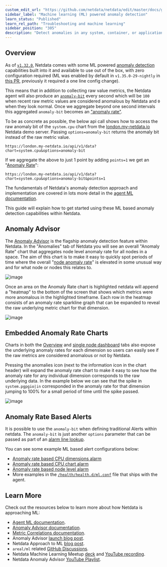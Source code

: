 ```yaml
---
custom_edit_url: "https://github.com/netdata/netdata/edit/master/docs/guides/monitor/anomaly-detection.md"
sidebar_label: "Machine learning (ML) powered anomaly detection"
learn_status: "Published"
learn_rel_path: "Troubleshooting and machine learning"
sidebar_position: "305"
description: "Detect anomalies in any system, container, or application in your infrastructure with machine learning and the open-source Netdata Agent."
---
```





## Overview

As of [`v1.32.0`](https://github.com/netdata/netdata/releases/tag/v1.32.0), Netdata comes with some ML powered [anomaly detection](https://en.wikipedia.org/wiki/Anomaly_detection) capabilities built into it and available to use out of the box, with zero configuration required (ML was enabled by default in `v1.35.0-29-nightly` in [this PR](https://github.com/netdata/netdata/pull/13158), previously it required a one line config change).

This means that in addition to collecting raw value metrics, the Netdata agent will also produce an [`anomaly-bit`](/docs/nightly/troubleshooting-and-machine-learning/configure-machine-learning-ml-powered-anomaly-detection#anomaly-bit---100--anomalous-0--normal) every second which will be `100` when recent raw metric values are considered anomalous by Netdata and `0` when they look normal. Once we aggregate beyond one second intervals this aggregated `anomaly-bit` becomes an ["anomaly rate"](/docs/nightly/troubleshooting-and-machine-learning/configure-machine-learning-ml-powered-anomaly-detection#anomaly-rate---averageanomaly-bit).

To be as concrete as possible, the below api call shows how to access the raw anomaly bit of the `system.cpu` chart from the [london.my-netdata.io](https://london.my-netdata.io) Netdata demo server. Passing `options=anomaly-bit` returns the anomaly bit instead of the raw metric value.

```
https://london.my-netdata.io/api/v1/data?chart=system.cpu&options=anomaly-bit
```

If we aggregate the above to just 1 point by adding `points=1` we get an "[Anomaly Rate](/docs/nightly/troubleshooting-and-machine-learning/configure-machine-learning-ml-powered-anomaly-detection#anomaly-rate---averageanomaly-bit)":

```
https://london.my-netdata.io/api/v1/data?chart=system.cpu&options=anomaly-bit&points=1
```

The fundamentals of Netdata's anomaly detection approach and implementation are covered in lots more detail in the [agent ML documentation](/docs/nightly/troubleshooting-and-machine-learning/configure-machine-learning-ml-powered-anomaly-detection). 

This guide will explain how to get started using these ML based anomaly detection capabilities within Netdata.

## Anomaly Advisor

The [Anomaly Advisor](/docs/nightly/troubleshooting-and-machine-learning/anomaly-advisor) is the flagship anomaly detection feature within Netdata. In the "Anomalies" tab of Netdata you will see an overall "Anomaly Rate" chart that aggregates node level anomaly rate for all nodes in a space. The aim of this chart is to make it easy to quickly spot periods of time where the overall "[node anomaly rate](/docs/nightly/troubleshooting-and-machine-learning/configure-machine-learning-ml-powered-anomaly-detection#node-anomaly-rate)" is elevated in some unusual way and for what node or nodes this relates to.

![image](https://user-images.githubusercontent.com/2178292/175928290-490dd8b9-9c55-4724-927e-e145cb1cc837.png)

Once an area on the Anomaly Rate chart is highlighted netdata will append a "heatmap" to the bottom of the screen that shows which metrics were more anomalous in the highlighted timeframe. Each row in the heatmap consists of an anomaly rate sparkline graph that can be expanded to reveal the raw underlying metric chart for that dimension.

![image](https://user-images.githubusercontent.com/2178292/175929162-02c8fe69-cc4f-4cf4-9b3a-a5e559a6feca.png)

## Embedded Anomaly Rate Charts

Charts in both the [Overview](/docs/nightly/getting-started/home-overview-and-single-node-view) and [single node dashboard](/docs/nightly/getting-started/home-overview-and-single-node-view#jump-to-single-node-dashboards) tabs also expose the underlying anomaly rates for each dimension so users can easily see if the raw metrics are considered anomalous or not by Netdata.

Pressing the anomalies icon (next to the information icon in the chart header) will expand the anomaly rate chart to make it easy to see how the anomaly rate for any individual dimension corresponds to the raw underlying data. In the example below we can see that the spike in `system.pgpgio|in` corresponded in the anomaly rate for that dimension jumping to 100% for a small period of time until the spike passed.

![image](https://user-images.githubusercontent.com/2178292/175933078-5dd951ff-7709-4bb9-b4be-34199afb3945.png)

## Anomaly Rate Based Alerts

It is possible to use the `anomaly-bit` when defining traditional Alerts within netdata. The `anomaly-bit` is just another `options` parameter that can be passed as part of an [alarm line lookup](https://learn.netdata.cloud/docs/agent/health/reference#alarm-line-lookup). 

You can see some example ML based alert configurations below:

- [Anomaly rate based CPU dimensions alarm](https://learn.netdata.cloud/docs/agent/health/reference#example-8---anomaly-rate-based-cpu-dimensions-alarm)
- [Anomaly rate based CPU chart alarm](https://learn.netdata.cloud/docs/agent/health/reference#example-9---anomaly-rate-based-cpu-chart-alarm)
- [Anomaly rate based node level alarm](https://learn.netdata.cloud/docs/agent/health/reference#example-10---anomaly-rate-based-node-level-alarm)
- More examples in the [`/health/health.d/ml.conf`](https://github.com/netdata/netdata/blob/master/health/health.d/ml.conf) file that ships with the agent.

## Learn More

Check out the resources below to learn more about how Netdata is approaching ML:

- [Agent ML documentation](/docs/nightly/troubleshooting-and-machine-learning/configure-machine-learning-ml-powered-anomaly-detection).
- [Anomaly Advisor documentation](/docs/nightly/troubleshooting-and-machine-learning/anomaly-advisor).
- [Metric Correlations documentation](/docs/nightly/troubleshooting-and-machine-learning/metric-correlations).
- Anomaly Advisor [launch blog post](https://www.netdata.cloud/blog/introducing-anomaly-advisor-unsupervised-anomaly-detection-in-netdata/).
- Netdata Approach to ML [blog post](https://www.netdata.cloud/blog/our-approach-to-machine-learning/).
- `areal/ml` related [GitHub Discussions](https://github.com/netdata/netdata/discussions?discussions_q=label%3Aarea%2Fml).
- Netdata Machine Learning Meetup [deck](https://docs.google.com/presentation/d/1rfSxktg2av2k-eMwMbjN0tXeo76KC33iBaxerYinovs/edit?usp=sharing) and [YouTube recording](https://www.youtube.com/watch?v=eJGWZHVQdNU).
- Netdata Anomaly Advisor [YouTube Playlist](https://youtube.com/playlist?list=PL-P-gAHfL2KPeUcCKmNHXC-LX-FfdO43j). 
